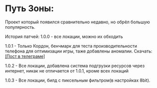 # Путь Зоны:
Проект который появился сравнительно недавно, но обрёл большую популярность. 


История патчей:
1.0.0 - все локации, можно их обходить

1.0.1 - Только Кордон, бенчмарк для теста производительности телефона для оптимизации игры, таже добавлены аномалии. Скачать: [[Пост в телеграме]](https://t.me/GartGame/47)

1.0.2 - Все локации, добавлена система подгрузки ресурсов через интернет, никак не отличается от 1.0.1, кроме всех локаций

1.0.3 - Все локации, билд с пиксельным фильтром(в настройках 8bit).
